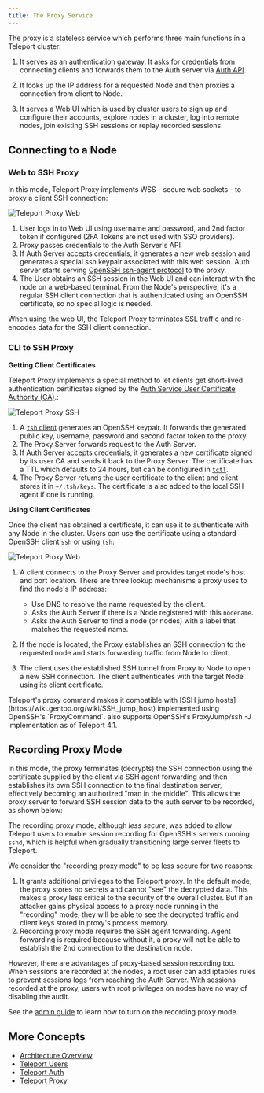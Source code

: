 ```yaml
---
title: The Proxy Service
---
```


The proxy is a stateless service which performs three main functions in a
Teleport cluster:

1. It serves as an authentication gateway. It asks for credentials from
   connecting clients and forwards them to the Auth server via [Auth
   API](teleport-auth.mdx#auth-api).

2. It looks up the IP address for a requested Node and then proxies a connection
   from client to Node.

3. It serves a Web UI which is used by cluster users to sign up and configure
   their accounts, explore nodes in a cluster, log into remote nodes, join
   existing SSH sessions or replay recorded sessions.

## Connecting to a Node

### Web to SSH Proxy

In this mode, Teleport Proxy implements WSS - secure web sockets - to proxy a
client SSH connection:

![Teleport Proxy Web](../../img/proxy-web.svg)

1. User logs in to Web UI using username and password, and 2nd factor token if
   configured (2FA Tokens are not used with SSO providers).
2. Proxy passes credentials to the Auth Server's API
3. If Auth Server accepts credentials, it generates a new web session and
   generates a special ssh keypair associated with this web session. Auth server
   starts serving [OpenSSH ssh-agent
   protocol](https://github.com/openssh/openssh-portable/blob/master/PROTOCOL.agent)
   to the proxy.
4. The User obtains an SSH session in the Web UI and can interact with the node
   on a web-based terminal. From the Node's perspective, it's a regular SSH
   client connection that is authenticated using an OpenSSH certificate, so no
   special logic is needed.

<Admonition type="note" title="SSL Encryption">
When using the web UI, the Teleport Proxy terminates SSL traffic and re-encodes data for the SSH client connection.
</Admonition>

### CLI to SSH Proxy

**Getting Client Certificates**

Teleport Proxy implements a special method to let clients get short-lived
authentication certificates signed by the [Auth Service User Certificate
Authority (CA)](./auth/#authentication-in-teleport).:

![Teleport Proxy SSH](../../img/proxy-ssh-1.svg)

1. A [`tsh` client](../cli-docs.mdx#tsh) generates an OpenSSH keypair. It forwards
   the generated public key, username, password and second factor token to the
   proxy.
2. The Proxy Server forwards request to the Auth Server.
3. If Auth Server accepts credentials, it generates a new certificate signed by
   its user CA and sends it back to the Proxy Server. The certificate has a TTL
   which defaults to 24 hours, but can be configured in
   [`tctl`](../cli-docs.mdx#tctl).
4. The Proxy Server returns the user certificate to the client and client stores
   it in `~/.tsh/keys`. The certificate is also added to the local SSH agent if
   one is running.

**Using Client Certificates**

Once the client has obtained a certificate, it can use it to authenticate with
any Node in the cluster. Users can use the certificate using a standard OpenSSH
client `ssh` or using `tsh`:

![Teleport Proxy Web](../../img/proxy-ssh-2.svg)

1. A client connects to the Proxy Server and provides target node's host and
   port location. There are three lookup mechanisms a proxy uses to find the
   node's IP address:

    * Use DNS to resolve the name requested by the client.
    * Asks the Auth Server if there is a Node registered with this `nodename`.
    * Asks the Auth Server to find a node (or nodes) with a label that matches
      the requested name.

2. If the node is located, the Proxy establishes an SSH connection to the
   requested node and starts forwarding traffic from Node to client.
3. The client uses the established SSH tunnel from Proxy to Node to open a new
   SSH connection. The client authenticates with the target Node using its
   client certificate.

<Admonition type="tip" title="NOTE">
Teleport's proxy command makes it compatible with [SSH jump hosts](https://wiki.gentoo.org/wiki/SSH_jump_host) implemented using OpenSSH's `ProxyCommand`. also supports OpenSSH's ProxyJump/ssh -J implementation as of Teleport 4.1.
</Admonition>

## Recording Proxy Mode

In this mode, the proxy terminates (decrypts) the SSH connection using the
certificate supplied by the client via SSH agent forwarding and then establishes
its own SSH connection to the final destination server, effectively becoming an
authorized "man in the middle". This allows the proxy server to forward SSH
session data to the auth server to be recorded, as shown below:

The recording proxy mode, although _less secure_, was added to allow Teleport
users to enable session recording for OpenSSH's servers running `sshd`, which is
helpful when gradually transitioning large server fleets to Teleport.

We consider the "recording proxy mode" to be less secure for two reasons:

1. It grants additional privileges to the Teleport proxy. In the default mode,
   the proxy stores no secrets and cannot "see" the decrypted data. This makes a
   proxy less critical to the security of the overall cluster. But if an
   attacker gains physical access to a proxy node running in the "recording"
   mode, they will be able to see the decrypted traffic and client keys stored
   in proxy's process memory.
2. Recording proxy mode requires the SSH agent forwarding. Agent forwarding is
   required because without it, a proxy will not be able to establish the 2nd
   connection to the destination node.

However, there are advantages of proxy-based session recording too. When
sessions are recorded at the nodes, a root user can add iptables rules to
prevent sessions logs from reaching the Auth Server. With sessions recorded at
the proxy, users with root privileges on nodes have no way of disabling the
audit.

See the [admin guide](../admin-guide.mdx#recorded-sessions) to learn how to turn on
the recording proxy mode.

## More Concepts

* [Architecture Overview](teleport-architecture-overview.mdx)
* [Teleport Users](teleport-users.mdx)
* [Teleport Auth](teleport-auth.mdx)
* [Teleport Proxy](teleport-proxy.mdx)
